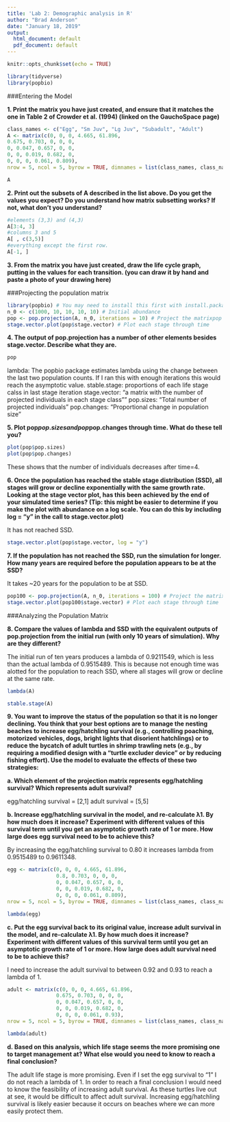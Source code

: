 ```yaml
---
title: 'Lab 2: Demographic analysis in R'
author: "Brad Anderson"
date: "January 18, 2019"
output:
  html_document: default
  pdf_document: default
---
```


```r
knitr::opts_chunk$set(echo = TRUE)
```

```r
library(tidyverse)
library(popbio)
```
###Entering the Model

**1.	Print the matrix you have just created, and ensure that it matches the one in Table 2 of Crowder et al. (1994) (linked on the GauchoSpace page)**

```r
class_names <- c("Egg", "Sm Juv", "Lg Juv", "Subadult", "Adult")
A <- matrix(c(0, 0, 0, 4.665, 61.896,
0.675, 0.703, 0, 0, 0,
0, 0.047, 0.657, 0, 0,
0, 0, 0.019, 0.682, 0,
0, 0, 0, 0.061, 0.809),
nrow = 5, ncol = 5, byrow = TRUE, dimnames = list(class_names, class_names))

A
```

**2.	Print out the subsets of A described in the list above. Do you get the values you expect? Do you understand how matrix subsetting works? If not, what don’t you understand? **
```r
#elements (3,3) and (4,3)
A[3:4, 3]
#columns 3 and 5
A[ , c(3,5)]
#everything except the first row.
A[-1, ] 

```

**3.	From the matrix you have just created, draw the life cycle graph, putting in the values for each transition. (you can draw it by hand and paste a photo of your drawing here)**












###Projecting the population matrix

```r
library(popbio) # You may need to install this first with install.packages("popbio")
n_0 <- c(1000, 10, 10, 10, 10) # Initial abundance
pop <- pop.projection(A, n_0, iterations = 10) # Project the matrixpop
stage.vector.plot(pop$stage.vector) # Plot each stage through time
```


**4.	The output of pop.projection has a number of other elements besides stage.vector. Describe what they are.**
```r
pop
```

lambda: The popbio package estimates lambda using the change between the last two population counts. If I ran this with enough iterations this would reach the asymptotic value.
stable.stage: proportions of each life stage calss in last stage iteration
stage.vector: "a matrix with the number of projected individuals in each stage class""
pop.sizes: "Total number of projected individuals"
pop.changes: "Proportional change in population size"



**5.	Plot pop$pop.sizes and pop$pop.changes through time. What do these tell you?**

```r
plot(pop$pop.sizes)
plot(pop$pop.changes)
```
These shows that the number of individuals decreases after time=4.



**6.	Once the population has reached the stable stage distribution (SSD), all stages will grow or decline exponentially with the same growth rate. Looking at the stage vector plot, has this been achieved by the end of your simulated time series? (Tip: this might be easier to determine if you make the plot with abundance on a log scale. You can do this by including log = "y" in the call to stage.vector.plot) **

It has not reached SSD.

```r

stage.vector.plot(pop$stage.vector, log = "y")

```

**7.	If the population has not reached the SSD, run the simulation for longer. How many years are required before the population appears to be at the SSD?**

It takes ~20 years for the population to be at SSD.

```r

pop100 <- pop.projection(A, n_0, iterations = 100) # Project the matrixpop
stage.vector.plot(pop100$stage.vector) # Plot each stage through time

```


###Analyzing the Population Matrix

**8.	Compare the values of lambda and SSD with the equivalent outputs of pop.projection from the initial run (with only 10 years of simulation). Why are they different? **

The initial run of ten years produces a lambda of 0.9211549, which is less than the actual lambda of 0.9515489. This is because not enough time was alotted for the population to reach SSD, where all stages will grow or decline at the same rate.

```r
lambda(A)

stable.stage(A)

```



**9.	You want to improve the status of the population so that it is no longer declining. You think that your best options are to manage the nesting beaches to increase egg/hatchling survival (e.g., controlling poaching, motorized vehicles, dogs, bright lights that disorient hatchlings) or to reduce the bycatch of adult turtles in shrimp trawling nets (e.g., by requiring a modified design with a “turtle excluder device” or by reducing fishing effort). Use the model to evaluate the effects of these two strategies: **

**a.	Which element of the projection matrix represents egg/hatchling survival? Which represents adult survival? **

egg/hatchling survival = [2,1]
adult survival = [5,5]



**b.	Increase egg/hatchling survival in the model, and re-calculate λ1. By how much does it increase? Experiment with different values of this survival term until you get an asymptotic growth rate of 1 or more. How large does egg survival need to be to achieve this? **

By increasing the egg/hatchling survival to 0.80 it increases lambda from 0.9515489 to 0.9611348.

```r
egg <- matrix(c(0, 0, 0, 4.665, 61.896,
                0.8, 0.703, 0, 0, 0,
                0, 0.047, 0.657, 0, 0,
                0, 0, 0.019, 0.682, 0,
                0, 0, 0, 0.061, 0.809),
nrow = 5, ncol = 5, byrow = TRUE, dimnames = list(class_names, class_names))

lambda(egg)
```



**c.	Put the egg survival back to its original value, increase adult survival in the model, and re-calculate λ1. By how much does it increase? Experiment with different values of this survival term until you get an asymptotic growth rate of 1 or more. How large does adult survival need to be to achieve this? **

I need to increase the adult survival to between 0.92 and 0.93 to reach a lambda of 1.

```r
adult <- matrix(c(0, 0, 0, 4.665, 61.896,
                0.675, 0.703, 0, 0, 0,
                0, 0.047, 0.657, 0, 0,
                0, 0, 0.019, 0.682, 0,
                0, 0, 0, 0.061, 0.93),
nrow = 5, ncol = 5, byrow = TRUE, dimnames = list(class_names, class_names))

lambda(adult)
```


**d.	Based on this analysis, which life stage seems the more promising one to target management at? What else would you need to know to reach a final conclusion?**

The adult life stage is more promising. Even if I set the egg survival to "1" I do not reach a lambda of 1. In order to reach a final conclusion I would need to know the feasibility of increasing adult survival. As these turtles live out at see, it would be difficult to affect adult survival. Increasing egg/hatchling survival is likely easier because it occurs on beaches where we can more easily protect them.
